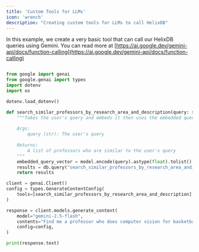 ```yaml
---
title: 'Custom Tools for LLMs'
icon: 'wrench'
description: "Creating custom tools for LLMs to call HelixDB"
---
```


In this example, we create a very basic tool that can call our HelixDB queries using Gemini. You can
read more at [https://ai.google.dev/gemini-api/docs/function-calling](https://ai.google.dev/gemini-api/docs/function-calling)

```python

from google import genai
from google.genai import types
import dotenv
import os

dotenv.load_dotenv()

def search_similar_professors_by_research_area_and_description(query: str) -> dict:
    """Takes the user's query and embeds it then uses the embedded query to search for similar professors
    
    Args:
        query (str): The user's query
    
    Returns:
        A list of professors who are similar to the user's query
    """
    embedded_query_vector = model.encode(query).astype(float).tolist()
    results = db.query("search_similar_professors_by_research_area_and_description", {"query_vector": embedded_query_vector, "k": 5})
    return results

client = genai.Client()
config = types.GenerateContentConfig(
    tools=[search_similar_professors_by_research_area_and_description]
)

response = client.models.generate_content(
    model="gemini-2.5-flash",
    contents="Find me a professor who does computer vision for basketball",
    config=config,
)   

print(response.text)
```
